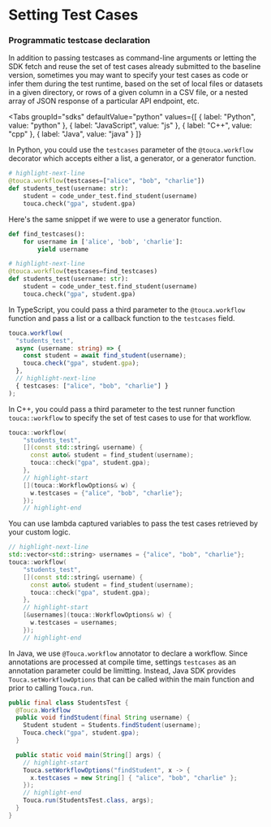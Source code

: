 
# Setting Test Cases

### Programmatic testcase declaration

In addition to passing testcases as command-line arguments or letting the SDK
fetch and reuse the set of test cases already submitted to the baseline version,
sometimes you may want to specify your test cases as code or infer them during
the test runtime, based on the set of local files or datasets in a given
directory, or rows of a given column in a CSV file, or a nested array of JSON
response of a particular API endpoint, etc.

<Tabs
  groupId="sdks"
  defaultValue="python"
  values={[
    { label: "Python", value: "python" },
    { label: "JavaScript", value: "js" },
    { label: "C++", value: "cpp" },
    { label: "Java", value: "java" }
  ]}
>
<TabItem value="python">

In Python, you could use the `testcases` parameter of the `@touca.workflow`
decorator which accepts either a list, a generator, or a generator function.

```py
# highlight-next-line
@touca.workflow(testcases=["alice", "bob", "charlie"])
def students_test(username: str):
    student = code_under_test.find_student(username)
    touca.check("gpa", student.gpa)
```

Here's the same snippet if we were to use a generator function.

```py
def find_testcases():
    for username in ['alice', 'bob', 'charlie']:
        yield username

# highlight-next-line
@touca.workflow(testcases=find_testcases)
def students_test(username: str):
    student = code_under_test.find_student(username)
    touca.check("gpa", student.gpa)
```

</TabItem>
<TabItem value="js">

In TypeScript, you could pass a third parameter to the `@touca.workflow`
function and pass a list or a callback function to the `testcases` field.

```ts
touca.workflow(
  "students_test",
  async (username: string) => {
    const student = await find_student(username);
    touca.check("gpa", student.gpa);
  },
  // highlight-next-line
  { testcases: ["alice", "bob", "charlie"] }
);
```

</TabItem>
<TabItem value="cpp">

In C++, you could pass a third parameter to the test runner function
`touca::workflow` to specify the set of test cases to use for that workflow.

```cpp
touca::workflow(
    "students_test",
    [](const std::string& username) {
      const auto& student = find_student(username);
      touca::check("gpa", student.gpa);
    },
    // highlight-start
    [](touca::WorkflowOptions& w) {
      w.testcases = {"alice", "bob", "charlie"};
    });
    // highlight-end
```

You can use lambda captured variables to pass the test cases retrieved by your
custom logic.

```cpp
// highlight-next-line
std::vector<std::string> usernames = {"alice", "bob", "charlie"};
touca::workflow(
    "students_test",
    [](const std::string& username) {
      const auto& student = find_student(username);
      touca::check("gpa", student.gpa);
    },
    // highlight-start
    [&usernames](touca::WorkflowOptions& w) {
      w.testcases = usernames;
    });
    // highlight-end
```

</TabItem>
<TabItem value="java">

In Java, we use `@Touca.workflow` annotator to declare a workflow. Since
annotations are processed at compile time, settings `testcases` as an annotation
parameter could be limitting. Instead, Java SDK provides
`Touca.setWorkflowOptions` that can be called within the main function and prior
to calling `Touca.run`.

```java
public final class StudentsTest {
  @Touca.Workflow
  public void findStudent(final String username) {
    Student student = Students.findStudent(username);
    Touca.check("gpa", student.gpa);
  }

  public static void main(String[] args) {
    // highlight-start
    Touca.setWorkflowOptions("findStudent", x -> {
      x.testcases = new String[] { "alice", "bob", "charlie" };
    });
    // highlight-end
    Touca.run(StudentsTest.class, args);
  }
}
```

</TabItem>
</Tabs>
